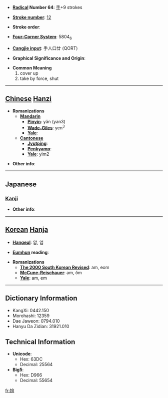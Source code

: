 * '''[[Wiktionary:Chinese radical index| Radical]] Number 64''': [[Wiktionary:Chinese radical index 手|手]]+9 strokes

* '''[[Wiktionary:Chinese total strokes index|Stroke number]]''': [[Wiktionary:Chinese total strokes index 12|12]]

* '''Stroke order''': 

* '''[[Wiktionary:Chinese four corner index|Four-Corner System]]''': 5804<sub>6</sub>

* '''[[Wiktionary:Chinese Cangjie index|Cangjie input]]''': 手人口廿 (QORT)

* '''Graphical Significance and Origin''': 

* '''Common Meaning'''
*#cover up
*# take by force, shut


----

== [[Chinese]] [[Hanzi]] ==

* '''Romanizations'''
** '''[[Mandarin]]'''
*** '''[[Pinyin]]''': yǎn (yan3)
*** '''[[Wade-Giles]]''': yen<sup>3</sup>
*** '''[[Yale]]''': 
** '''[[Cantonese]]'''
*** '''[[Jyutping]]''':
*** '''[[Penkyamp]]''': 
*** '''[[Yale]]''': yim2

* '''Other info''': 

----

==Japanese==
===[[Kanji]]===
{{kanji|on readings=[[えん]] (en), [[あん]] (an), [[おん]] (on)
|kun readings=[[とる]] (toru)
}}

* '''Other info''':  

----

== [[Korean]] [[Hanja]] ==

* '''[[Hangeul]]''': 암, 엄

* '''[[Eumhun]] reading''': 

* '''Romanizations'''
** '''[[The 2000 South Korean Revised Romanization|The 2000 South Korean Revised]]''': am, eom
** '''[[McCune-Reischauer]]''': am, ŏm
** '''[[Yale]]''': am, em

----

== Dictionary Information ==

* KangXi: 0442.150
* Morohashi: 12359
* Dae Jaweon: 0794.010
* Hanyu Da Zidian: 31921.010

== Technical Information ==

* '''Unicode''':
** Hex: 63DC
** Decimal: 25564
* '''Big5''':
** Hex: D966
** Decimal: 55654

[[fr:揜]]